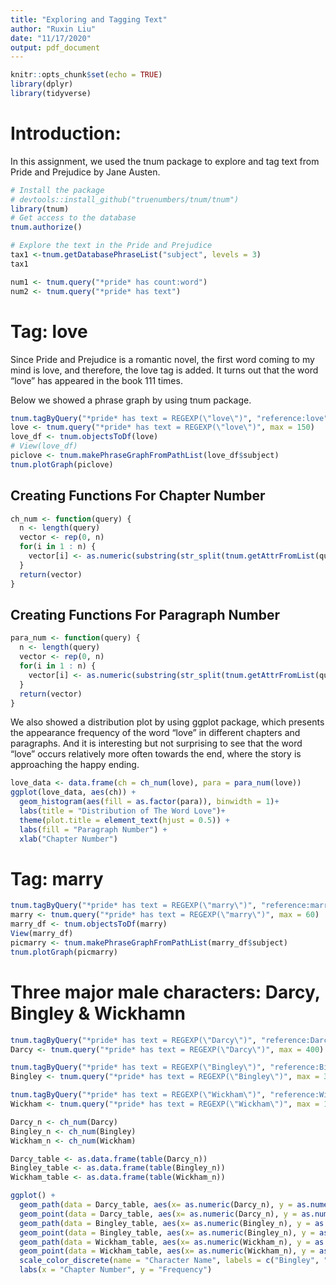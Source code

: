 ```yaml
---
title: "Exploring and Tagging Text"
author: "Ruxin Liu"
date: "11/17/2020"
output: pdf_document
---
```


```r
knitr::opts_chunk$set(echo = TRUE)
library(dplyr)
library(tidyverse)
```

# Introduction:
 
  In this assignment, we used the tnum package to explore and tag text from Pride
  and Prejudice by Jane Austen.
  
  
```r
# Install the package
# devtools::install_github("truenumbers/tnum/tnum")
library(tnum)
# Get access to the database
tnum.authorize()
```

```r
# Explore the text in the Pride and Prejudice
tax1 <-tnum.getDatabasePhraseList("subject", levels = 3)
tax1
```

```r
num1 <- tnum.query("*pride* has count:word")
num2 <- tnum.query("*pride* has text")
```


# Tag: love

  Since Pride and Prejudice is a romantic novel, the first word coming to my mind is love, and therefore, the love tag is added. It turns out that the word "love" has appeared in the book 111 times. 

  Below we showed a phrase graph by using tnum package.
  
```r
tnum.tagByQuery("*pride* has text = REGEXP(\"love\")", "reference:love")
love <- tnum.query("*pride* has text = REGEXP(\"love\")", max = 150) 
love_df <- tnum.objectsToDf(love)
# View(love_df)
piclove <- tnum.makePhraseGraphFromPathList(love_df$subject)
tnum.plotGraph(piclove)
```

## Creating Functions For Chapter Number


```r
ch_num <- function(query) {
  n <- length(query)
  vector <- rep(0, n)
  for(i in 1 : n) {
    vector[i] <- as.numeric(substring(str_split(tnum.getAttrFromList(query[i], "subject"), "[:/]")[[1]][4], 9))
  }
  return(vector)
}
```



## Creating Functions For Paragraph Number

```r
para_num <- function(query) {
  n <- length(query)
  vector <- rep(0, n)
  for(i in 1 : n) {
    vector[i] <- as.numeric(substring(str_split(tnum.getAttrFromList(query[i], "subject"), "[:/]")[[1]][5], 11))
  }
  return(vector)
}
```


  We also showed a distribution plot by using ggplot package, which presents the appearance frequency of the word "love" in different chapters and paragraphs. And it is interesting but not surprising to see that the word "love" occurs relatively more often towards the end, where the story is approaching the happy ending. 
  
```r
love_data <- data.frame(ch = ch_num(love), para = para_num(love))
ggplot(love_data, aes(ch)) +
  geom_histogram(aes(fill = as.factor(para)), binwidth = 1)+
  labs(title = "Distribution of The Word Love")+
  theme(plot.title = element_text(hjust = 0.5)) +
  labs(fill = "Paragraph Number") +
  xlab("Chapter Number")
```


# Tag: marry

```r
tnum.tagByQuery("*pride* has text = REGEXP(\"marry\")", "reference:marry")
marry <- tnum.query("*pride* has text = REGEXP(\"marry\")", max = 60) 
marry_df <- tnum.objectsToDf(marry)
View(marry_df)
picmarry <- tnum.makePhraseGraphFromPathList(marry_df$subject)
tnum.plotGraph(picmarry)
```

# Three major male characters: Darcy, Bingley & Wickhamn

```r
tnum.tagByQuery("*pride* has text = REGEXP(\"Darcy\")", "reference:Darcy")
Darcy <- tnum.query("*pride* has text = REGEXP(\"Darcy\")", max = 400) 
```

```r
tnum.tagByQuery("*pride* has text = REGEXP(\"Bingley\")", "reference:Bingley")
Bingley <- tnum.query("*pride* has text = REGEXP(\"Bingley\")", max = 310) 
```

```r
tnum.tagByQuery("*pride* has text = REGEXP(\"Wickham\")", "reference:Wickham")
Wickham <- tnum.query("*pride* has text = REGEXP(\"Wickham\")", max = 190) 
```

```r
Darcy_n <- ch_num(Darcy)
Bingley_n <- ch_num(Bingley)
Wickham_n <- ch_num(Wickham)
```

```r
Darcy_table <- as.data.frame(table(Darcy_n))
Bingley_table <- as.data.frame(table(Bingley_n))
Wickham_table <- as.data.frame(table(Wickham_n))
```


```r
ggplot() +
  geom_path(data = Darcy_table, aes(x= as.numeric(Darcy_n), y = as.numeric(Freq), color = "red")) +
  geom_point(data = Darcy_table, aes(x= as.numeric(Darcy_n), y = as.numeric(Freq), color = "red")) +
  geom_path(data = Bingley_table, aes(x= as.numeric(Bingley_n), y = as.numeric(Freq), color = "blue")) +
  geom_point(data = Bingley_table, aes(x= as.numeric(Bingley_n), y = as.numeric(Freq), color = "blue")) +
  geom_path(data = Wickham_table, aes(x= as.numeric(Wickham_n), y = as.numeric(Freq), color = "green")) +
  geom_point(data = Wickham_table, aes(x= as.numeric(Wickham_n), y = as.numeric(Freq), color = "green")) +
  scale_color_discrete(name = "Character Name", labels = c("Bingley", "Wickham",  "Darcy")) +
  labs(x = "Chapter Number", y = "Frequency")
```




